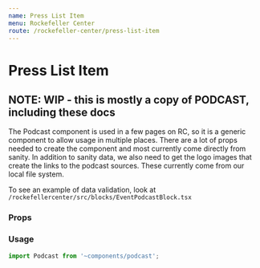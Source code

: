 ```yaml
---
name: Press List Item
menu: Rockefeller Center
route: /rockefeller-center/press-list-item
---
```



# Press List Item

## NOTE: WIP - this is mostly a copy of PODCAST, including these docs

The Podcast component is used in a few pages on RC, so it is a generic component
to allow usage in multiple places.
There are a lot of props needed to create the component and most currently come directly from
sanity.
In addition to sanity data, we also need to get the logo images that create the links to the
podcast sources. These currently come from our local file system.

To see an example of data validation, look at
`/rockefellercenter/src/blocks/EventPodcastBlock.tsx`

### Props

<Props of={Podcast} />

### Usage

```typescript
import Podcast from '~components/podcast';
```

<Playground>
  <Podcast
    category={'Category'}
    title={'Podcast Name'}
    authors={['Jane Doe', 'John Doe']}
    excerpt={`
      Perspiciatis unde omnis iste natus error sit voluptatem accusantium
      doloremque laudantium, totam rem aperiam, eaque ipsa quae ab illo
      inventore veritatis et quasi architecto beatae vitae dicta sunt
      explicabo.
    `}
    poster={{
      fluid: getMockFluidImage({width: 190, height: 270}).childImageSharp.fluid,
      alt: 'poster',
    }}
    appleLink={'https://www.apple.com'}
    spotifyLink={'https://www.spotify.com'}
    audibleLink={'https://www.audible.com'}
  />
</Playground>
